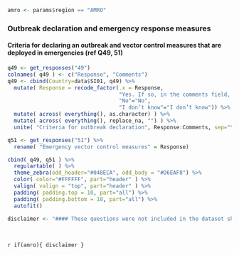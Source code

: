 
```r
amro <- params$region == "AMRO"
```

### Outbreak declaration and emergency response measures 

#### Criteria for declaring an outbreak and vector control measures that are deployed in emergencies (ref Q49, 51)

```r
q49 <- get_responses("49")
colnames( q49 ) <- c("Response", "Comments")
q49 <- cbind(Country=data$SI01, q49) %>%
  mutate( Response = recode_factor(.x = Response,
                                   "Yes. If so, in the comments field, please briefly describe the criteria or reference the document in which those are sta"="Yes",
                                   "No"="No",
                                   "I don’t know"="I don’t know")) %>%
  mutate( across( everything(), as.character) ) %>%
  mutate( across( everything(), replace_na, "") ) %>%
  unite( "Criteria for outbreak declaration", Response:Comments, sep="\n") 

q51 <- get_responses("51") %>%
  rename( "Emergency vector control measures" = Response)

cbind( q49, q51 ) %>%
  regulartable( ) %>% 
  theme_zebra(odd_header="#048ECA", odd_body = "#D6EAF8") %>% 
  color( color="#FFFFFF", part="header" ) %>% 
  valign( valign = "top", part="header" ) %>%
  padding( padding.top = 10, part="all") %>%
  padding( padding.bottom = 10, part="all") %>%
  autofit()
```

```r
disclaimer <- "#### These questions were not included in the dataset shared with AMRO for completion. Please see the Arbovirus Survey Overview for more information."
```

<br>

`r if(amro){ disclaimer }`
